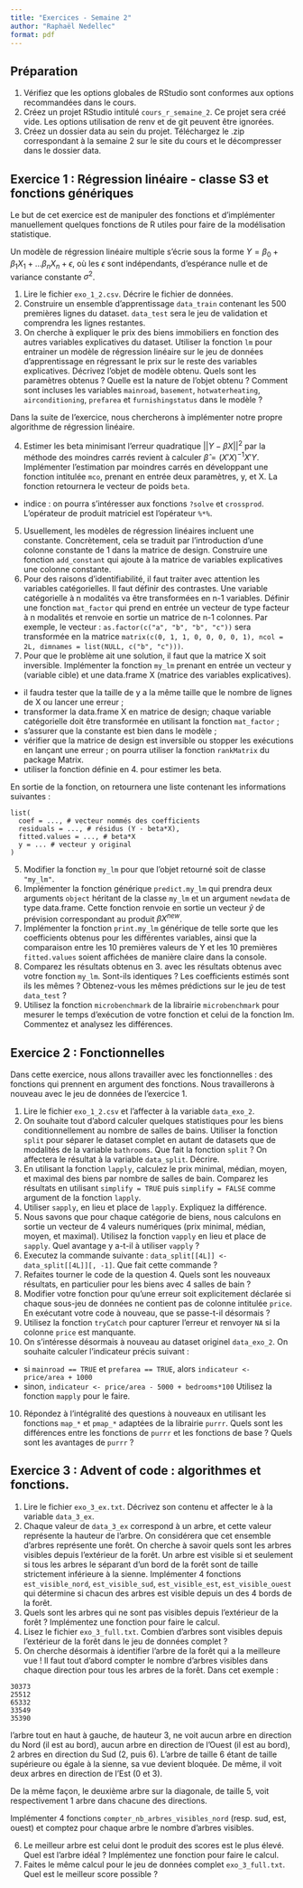 ```yaml
---
title: "Exercices - Semaine 2"
author: "Raphaël Nedellec"
format: pdf
---
```


## Préparation

1. Vérifiez que les options globales de RStudio sont conformes aux options recommandées dans le cours.
2. Créez un projet RStudio intitulé `cours_r_semaine_2`. Ce projet sera créé vide. Les options utilisation de renv et de git peuvent être ignorées.
3. Créez un dossier data au sein du projet. Téléchargez le .zip correspondant à la semaine 2 sur le site du cours et le décompresser dans le dossier data.

## Exercice 1 : Régression linéaire - classe S3 et fonctions génériques

Le but de cet exercice est de manipuler des fonctions et d'implémenter manuellement quelques fonctions de R utiles pour faire de la modélisation statistique.

Un modèle de régression linéaire multiple s'écrie sous la forme $Y = \beta_0 + \beta_1X_1 + ... \beta_nX_n + \epsilon$, où les $\epsilon$ sont indépendants, d'espérance nulle et de variance constante $\sigma^2$.

1. Lire le fichier `exo_1_2.csv`. Décrire le fichier de données.
2. Construire un ensemble d'apprentissage `data_train` contenant les 500 premières lignes du dataset. `data_test` sera le jeu de validation et comprendra les lignes restantes.
3. On cherche à expliquer le prix des biens immobiliers en fonction des autres variables explicatives du dataset. Utiliser la fonction `lm` pour entrainer un modèle de régression linéaire sur le jeu de données d'apprentissage en régressant le prix sur le reste des variables explicatives. Décrivez l'objet de modèle obtenu. Quels sont les paramètres obtenus ? Quelle est la nature de l'objet obtenu ? Comment sont incluses les variables `mainroad`, `basement`, `hotwaterheating`, `airconditioning`, `prefarea` et `furnishingstatus` dans le modèle ?

Dans la suite de l'exercice, nous chercherons à implémenter notre propre algorithme de régression linéaire.

4. Estimer les beta minimisant l'erreur quadratique $||Y - \beta X||^2$ par la méthode des moindres carrés revient à calculer $\widehat{\beta} = (X'X)^{-1}X'Y$. Implémenter l'estimation par moindres carrés en développant une fonction intitulée `mco`, prenant en entrée deux paramètres, y, et X. La fonction retournera le vecteur de poids `beta`.

- indice : on pourra s'intéresser aux fonctions `?solve` et `crossprod`. L'opérateur de produit matriciel est l'opérateur `%*%`.

5. Usuellement, les modèles de régression linéaires incluent une constante. Concrètement, cela se traduit par l'introduction d'une colonne constante de 1 dans la matrice de design. Construire une fonction `add_constant` qui ajoute à la matrice de variables explicatives une colonne constante.
6. Pour des raisons d'identifiabilité, il faut traiter avec attention les variables catégorielles. Il faut définir des contrastes. Une variable catégorielle à n modalités va être transformées en n-1 variables. Définir une fonction `mat_factor` qui prend en entrée un vecteur de type facteur à n modalités et renvoie en sortie un matrice de n-1 colonnes. Par exemple, le vecteur : `as.factor(c("a", "b", "b", "c"))` sera transformée en la matrice `matrix(c(0, 1, 1, 0, 0, 0, 0, 1), ncol = 2L, dimnames = list(NULL, c("b", "c")))`.
4. Pour que le problème ait une solution, il faut que la matrice X soit inversible. Implémenter la fonction  `my_lm` prenant en entrée un vecteur y (variable cible) et une data.frame X (matrice des variables explicatives).

- il faudra tester que la taille de y a la même taille que le nombre de lignes de X ou lancer une erreur ;
- transformer la data.frame X en matrice de design; chaque variable catégorielle doit être transformée en utilisant la fonction `mat_factor` ;
- s'assurer que la constante est bien dans le modèle ;
- vérifier que la matrice de design est inversible ou stopper les exécutions en lançant une erreur ; on pourra utiliser la fonction `rankMatrix` du package Matrix.
- utiliser la fonction définie en 4. pour estimer les beta.

En sortie de la fonction, on retournera une liste contenant les informations suivantes : 

```{}
list(
  coef = ..., # vecteur nommés des coefficients
  residuals = ..., # résidus (Y - beta*X),
  fitted.values = ..., # beta*X
  y = ... # vecteur y original
)
```

5. Modifier la fonction `my_lm` pour que l'objet retourné soit de classe `"my_lm"`.
6. Implémenter la fonction générique `predict.my_lm` qui prendra deux arguments `object` héritant de la classe `my_lm` et un argument `newdata` de type data.frame. Cette fonction renvoie en sortie un vecteur $\hat{y}$ de prévision correspondant au produit $\beta X^{new}$.
7. Implémenter la fonction `print.my_lm` générique de telle sorte que les coefficients obtenus pour les différentes variables, ainsi que la comparaison entre les 10 premières valeurs de Y et les 10 premières `fitted.values` soient affichées de manière claire dans la console. 
8. Comparez les résultats obtenus en 3. avec les résultats obtenus avec votre fonction `my_lm`. Sont-ils identiques ? Les coefficients estimés sont ils les mêmes ? Obtenez-vous les mêmes prédictions sur le jeu de test `data_test` ? 
9. Utilisez la fonction `microbenchmark` de la librairie `microbenchmark` pour mesurer le temps d'exécution de votre fonction et celui de la fonction lm. Commentez et analysez les différences.

## Exercice 2 : Fonctionnelles

Dans cette exercice, nous allons travailler avec les fonctionnelles : des fonctions qui prennent en argument des fonctions. Nous travaillerons à nouveau avec le jeu de données de l'exercice 1.

1. Lire le fichier `exo_1_2.csv` et l'affecter à la variable `data_exo_2`.
2. On souhaite tout d'abord calculer quelques statistiques pour les biens conditionnellement au nombre de salles de bains. Utiliser la fonction `split` pour séparer le dataset complet en autant de datasets que de modalités de la variable `bathrooms`. Que fait la fonction `split` ? On affectera le résultat à la variable `data_split`. Décrire. 
2. En utilisant la fonction `lapply`, calculez le prix minimal, médian, moyen, et maximal des biens par nombre de salles de bain. Comparez les résultats en utilisant `simplify = TRUE` puis `simplify = FALSE` comme argument de la fonction `lapply`. 
3. Utiliser `sapply`, en lieu et place de `lapply`. Expliquez la différence.
4. Nous savons que pour chaque catégorie de biens, nous calculons en sortie un vecteur de 4 valeurs numériques (prix minimal, médian, moyen, et maximal). Utilisez la fonction `vapply` en lieu et place de `sapply`. Quel avantage y a-t-il à utiliser `vapply` ?
5. Executez la commande suivante : `data_split[[4L]] <- data_split[[4L]][, -1]`. Que fait cette commande ?
6. Refaites tourner le code de la question 4. Quels sont les nouveaux résultats, en particulier pour les biens avec 4 salles de bain ?
7. Modifier votre fonction pour qu'une erreur soit explicitement déclarée si chaque sous-jeu de données ne contient pas de colonne intitulée `price`. En exécutant votre code à nouveau, que se passe-t-il désormais ?
8. Utilisez la fonction `tryCatch` pour capturer l'erreur et renvoyer `NA` si la colonne `price` est manquante.
9. On s'intéresse désormais à nouveau au dataset originel `data_exo_2`. On souhaite calculer l'indicateur précis suivant : 
- si `mainroad == TRUE` et `prefarea == TRUE`, alors `indicateur <- price/area + 1000`
- sinon, `indicateur <- price/area - 5000 + bedrooms*100`
Utilisez la fonction `mapply` pour le faire.

10. Répondez à l'intégralité des questions à nouveaux en utilisant les fonctions `map_*` et `pmap_*` adaptées de la librairie `purrr`. Quels sont les différences entre les fonctions de `purrr` et les fonctions de base ? Quels sont les avantages de `purrr` ?


## Exercice 3 : Advent of code : algorithmes et fonctions.

1. Lire le fichier `exo_3_ex.txt`. Décrivez son contenu et affecter le à la variable `data_3_ex`.
2. Chaque valeur de `data_3_ex` correspond à un arbre, et cette valeur représente la hauteur de l'arbre. On considérera que cet ensemble d'arbres représente une forêt. On cherche à savoir quels sont les arbres visibles depuis l'extérieur de la forêt. Un arbre est visible si et seulement si tous les arbres le séparant d'un bord de la forêt sont de taille strictement inférieure à la sienne. Implémenter 4 fonctions `est_visible_nord`, `est_visible_sud`, `est_visible_est`, `est_visible_ouest` qui détermine si chacun des arbres est visible depuis un des 4 bords de la forêt.
3. Quels sont les arbres qui ne sont pas visibles depuis l'extérieur de la forêt ? Implémentez une fonction pour faire le calcul. 
4. Lisez le fichier `exo_3_full.txt`. Combien d'arbres sont visibles depuis l'extérieur de la forêt dans le jeu de données complet ? 
5. On cherche désormais à identifier l'arbre de la forêt qui a la meilleure vue ! Il faut tout d'abord compter le nombre d'arbres visibles dans chaque direction pour tous les arbres de la forêt. Dans cet exemple :

```{}
30373
25512
65332
33549
35390
```

l'arbre tout en haut à gauche, de hauteur 3, ne voit aucun arbre en direction du Nord (il est au bord), aucun arbre en direction de l'Ouest (il est au bord), 2 arbres en direction du Sud (2, puis 6). L'arbre de taille 6 étant de taille supérieure ou égale à la sienne, sa vue devient bloquée. De même, il voit deux arbres en direction de l'Est (0 et 3).

De la même façon, le deuxième arbre sur la diagonale, de taille 5, voit respectivement 1 arbre dans chacune des directions.

Implémenter 4 fonctions `compter_nb_arbres_visibles_nord` (resp. sud, est, ouest) et comptez pour chaque arbre le nombre d'arbres visibles.

6. Le meilleur arbre est celui dont le produit des scores est le plus élevé. Quel est l'arbre idéal ? Implémentez une fonction pour faire le calcul. 
7. Faites le même calcul pour le jeu de données complet `exo_3_full.txt`. Quel est le meilleur score possible ?